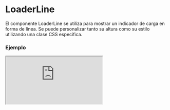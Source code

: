 
# LoaderLine

El componente LoaderLine se utiliza para mostrar un indicador de carga en forma de línea. Se puede personalizar tanto su altura como su estilo utilizando una clase CSS específica.

### Ejemplo

<Iframe
  minHeightIframe="30dvh"
  src="https://fenextjs-component-storybook.vercel.app/iframe.html?args=&id=loader-line--index&viewMode=story"
/>

### Importacion

Para importar el componente LoaderLine, se puede hacer desde fenextjs

```tsx copy
import { LoaderLine } from "fenextjs";
```

### Parametros

| Parametro           | Tipo   | Requerido | Default | Descripcion                                                               |
| ------------------- | ------ | --------- | ------- | ------------------------------------------------------------------------- |
| classNameLoaderLine | string | no        | ''      | Clase CSS para personalizar el estilo de la línea del indicador de carga. |
| height              | number | no        | 20      | Altura de la línea del indicador de carga, en píxeles.                    |

### Storybook

Para ver el storybook del componente lo puede hacer con este [link](https://fenextjs-component-storybook.vercel.app/?path=/story/loader-line--index)

### Usos

- LoaderLine básico

```tsx copy
<LoaderLine />
```

- LoaderLine con altura personalizada

```tsx copy
<LoaderLine height={30} />
```

- LoaderLine con clase personalizada

```tsx copy
<LoaderLine classNameLoaderLine="custom-loader-line" />
```
